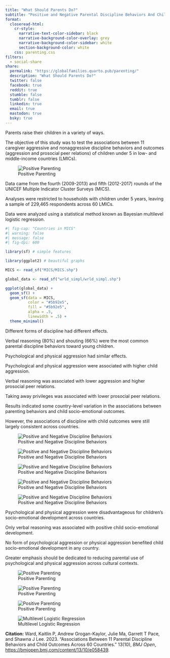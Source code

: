 ```yaml
---
title: "What Should Parents Do?"
subtitle: "Positive and Negative Parental Discipline Behaviors And Child Outcomes Across 60 Countries"
format: 
  closeread-html:
    cr-style:
      narrative-text-color-sidebar: black
      narrative-background-color-overlay: grey
      narrative-background-color-sidebar: white
      section-background-color: white
    css: parenting.css
filters:
  - social-share
share:
  permalink: "https://globalfamilies.quarto.pub/parenting/"
  description: "What Should Parents Do?"
  twitter: false
  facebook: true
  reddit: true
  stumble: false
  tumblr: false
  linkedin: true
  email: true
  mastodon: true
  bsky: true
---
```


:::{.cr-section}

:::{focus-on="cr-positiveparenting" pan-to="0%,0%"  scale-by=".75"}
Parents raise their children in a variety of ways. 
:::

:::{focus-on="cr-positiveparenting" pan-to="0%,0%"  scale-by="1.1"}
The objective of this study was to test the associations between 11 caregiver aggressive and nonaggressive discipline behaviors and outcomes (aggression and prosocial peer relations) of children under 5 in low- and middle-income countries (LMICs). 
:::

:::{#cr-positiveparenting}
![Positive Parenting](positiveparenting.png)
:::

:::{focus-on="cr-mymap" scale-by="1.0"}
Data came from the fourth (2009-2013) and fifth (2012-2017) rounds of the UNICEF Multiple Indicator Cluster Surveys (MICS).
:::

:::{focus-on="cr-mymap" scale-by="1.25"}
Analyses were restricted to households with children under 5 years, leaving a sample of 229,465 respondents across 60 LMICs.
:::

:::{focus-on="cr-equation" scale-by="1"}
Data were analyzed using a statistical method known as Bayesian multilevel logistic regression.
:::

:::{#cr-mymap}
```r
#| fig-cap: "Countries in MICS"
#| warning: false
#| message: false
#| fig-dpi: 600

library(sf) # simple features

library(ggplot2) # beautiful graphs

MICS <- read_sf("MICS/MICS.shp") 

global_data <- read_sf("wrld_simpl/wrld_simpl.shp")

ggplot(global_data) +
  geom_sf() +
  geom_sf(data = MICS,
          color = "#5b92e5",
          fill = "#5b92e5",
          alpha = .5,
          linewidth = .5) +
  theme_minimal()

```
:::

:::{focus-on="cr-discipline" pan-to="0%,0%" scale-by="1.0"}
Different forms of discipline had different effects.
:::

:::{focus-on="cr-discipline" pan-to="50%,30%" scale-by="1.5"}
Verbal reasoning (80%) and shouting (66%) were the most common parental discipline behaviors toward young children.
:::

:::{focus-on="cr-discipline" pan-to="0%,0%" scale-by="1.0"}
Psychological and physical aggression had similar effects.
:::

:::{focus-on="cr-discipline2" pan-to="0%,0%" scale-by="1.0"}
Psychological and physical aggression were associated with higher child aggression. 
:::

:::{focus-on="cr-discipline3" pan-to="0%,0%" scale-by="1.0"}
Verbal reasoning was associated with lower aggression and higher prosocial peer relations. 
:::

:::{focus-on="cr-discipline4" pan-to="0%,0%" scale-by="1.0"}
Taking away privileges was associated with lower prosocial peer relations. 
:::

:::{focus-on="cr-mymap"}
Results indicated some country-level variation in the associations between parenting behaviors and child socio-emotional outcomes. 
:::

:::{focus-on="cr-discipline5"}
However, the associations of discipline with child outcomes were still largely consistent across countries.
:::

:::{#cr-discipline}
![Positive and Negative Discipline Behaviors](discipline.png)
:::

:::{#cr-discipline2}
![Positive and Negative Discipline Behaviors](discipline2.png)
:::

:::{#cr-discipline3}
![Positive and Negative Discipline Behaviors](discipline3.png)
:::

:::{#cr-discipline4}
![Positive and Negative Discipline Behaviors](discipline4.png)
:::

:::{#cr-discipline5}
![Positive and Negative Discipline Behaviors](discipline5.png)
:::

:::{focus-on="cr-positiveparenting" scale-by=".6"}
Psychological and physical aggression were disadvantageous for children’s socio-emotional development across countries. 
:::

:::{focus-on="cr-positiveparenting" scale-by=".7"}
Only verbal reasoning was associated with positive child socio-emotional development.
:::

:::{focus-on="cr-positiveparenting" scale-by=".8"}
No form of psychological aggression or physical aggression benefited child socio-emotional development in any country.   
:::

:::{focus-on="cr-positiveparenting" scale-by=".9"}
Greater emphasis should be dedicated to reducing parental use of psychological and physical aggression across cultural contexts.
:::

:::{#cr-father1}
![Positive Parenting](father1.png)
:::

:::{#cr-mother1}
![Positive Parenting](mother1.png)
:::

:::{#cr-father2}
![Positive Parenting](father2.png)
:::

:::{#cr-equation}
![Multilevel Logistic Regression](equation.png)
:::

:::


**Citation:** Ward, Kaitlin P, Andrew Grogan-Kaylor, Julie Ma, Garrett T Pace, and Shawna J Lee. 2023. "Associations Between 11 Parental Discipline Behaviors and Child Outcomes Across 60 Countries." 13(10), *BMJ Open*,  [https://bmjopen.bmj.com/content/13/10/e058439](https://bmjopen.bmj.com/content/13/10/e058439). 

